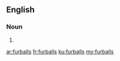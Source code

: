 ==English==

===Noun===
{{head|en|plural}}

# {{plural of|furball|lang=en}}

[[ar:furballs]]
[[fr:furballs]]
[[ku:furballs]]
[[my:furballs]]